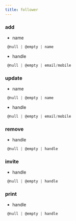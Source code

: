 ```yaml
---
title: follower
---
```


### add

- name
```js 
 @null | @empty | name
```
- handle
```js 
 @null | @empty | email/mobile
```

### update

- name
```js 
 @null | @empty | name
```
- handle
```js 
 @null | @empty | email/mobile
```

### remove

- handle
```js 
 @null | @empty | handle
```

### invite

- handle
```js 
 @null | @empty | handle
```

### print

- handle
```js 
 @null | @empty | handle
```

